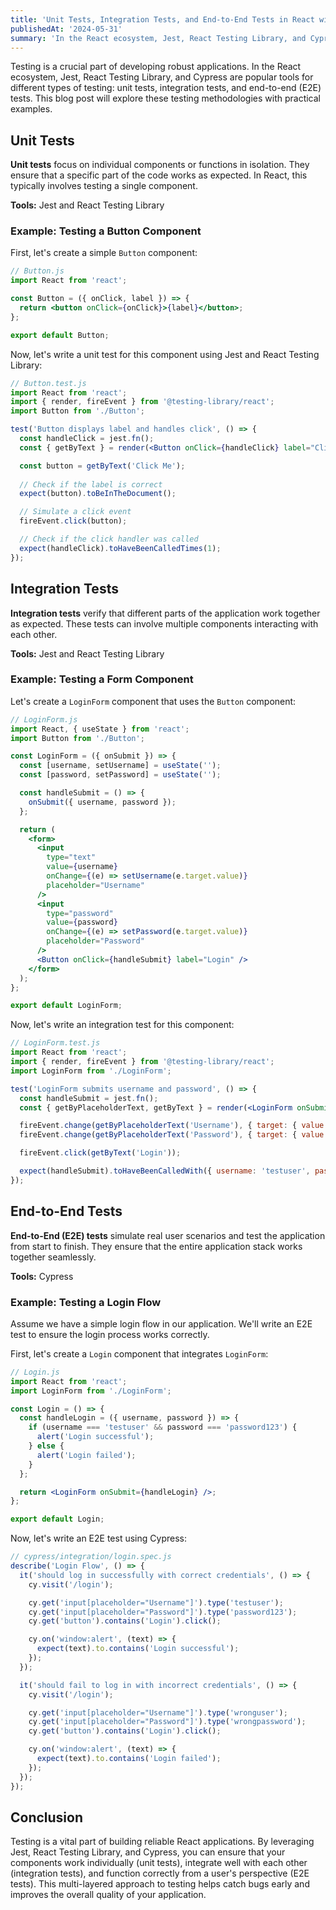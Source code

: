 ```yaml
---
title: 'Unit Tests, Integration Tests, and End-to-End Tests in React with Jest, React Testing Library, and Cypress'
publishedAt: '2024-05-31'
summary: 'In the React ecosystem, Jest, React Testing Library, and Cypress are popular tools for different types of testing: unit tests, integration tests, and end-to-end (E2E) tests.'
---
```


Testing is a crucial part of developing robust applications. In the React ecosystem, Jest, React Testing Library, and Cypress are popular tools for different types of testing: unit tests, integration tests, and end-to-end (E2E) tests. This blog post will explore these testing methodologies with practical examples.

## Unit Tests

**Unit tests** focus on individual components or functions in isolation. They ensure that a specific part of the code works as expected. In React, this typically involves testing a single component.

**Tools:** Jest and React Testing Library

### Example: Testing a Button Component

First, let's create a simple `Button` component:

```jsx
// Button.js
import React from 'react';

const Button = ({ onClick, label }) => {
  return <button onClick={onClick}>{label}</button>;
};

export default Button;
```

Now, let's write a unit test for this component using Jest and React Testing Library:

```jsx
// Button.test.js
import React from 'react';
import { render, fireEvent } from '@testing-library/react';
import Button from './Button';

test('Button displays label and handles click', () => {
  const handleClick = jest.fn();
  const { getByText } = render(<Button onClick={handleClick} label="Click Me" />);

  const button = getByText('Click Me');
  
  // Check if the label is correct
  expect(button).toBeInTheDocument();

  // Simulate a click event
  fireEvent.click(button);

  // Check if the click handler was called
  expect(handleClick).toHaveBeenCalledTimes(1);
});
```

## Integration Tests

**Integration tests** verify that different parts of the application work together as expected. These tests can involve multiple components interacting with each other.

**Tools:** Jest and React Testing Library

### Example: Testing a Form Component

Let's create a `LoginForm` component that uses the `Button` component:

```jsx
// LoginForm.js
import React, { useState } from 'react';
import Button from './Button';

const LoginForm = ({ onSubmit }) => {
  const [username, setUsername] = useState('');
  const [password, setPassword] = useState('');

  const handleSubmit = () => {
    onSubmit({ username, password });
  };

  return (
    <form>
      <input
        type="text"
        value={username}
        onChange={(e) => setUsername(e.target.value)}
        placeholder="Username"
      />
      <input
        type="password"
        value={password}
        onChange={(e) => setPassword(e.target.value)}
        placeholder="Password"
      />
      <Button onClick={handleSubmit} label="Login" />
    </form>
  );
};

export default LoginForm;
```

Now, let's write an integration test for this component:

```jsx
// LoginForm.test.js
import React from 'react';
import { render, fireEvent } from '@testing-library/react';
import LoginForm from './LoginForm';

test('LoginForm submits username and password', () => {
  const handleSubmit = jest.fn();
  const { getByPlaceholderText, getByText } = render(<LoginForm onSubmit={handleSubmit} />);

  fireEvent.change(getByPlaceholderText('Username'), { target: { value: 'testuser' } });
  fireEvent.change(getByPlaceholderText('Password'), { target: { value: 'password123' } });

  fireEvent.click(getByText('Login'));

  expect(handleSubmit).toHaveBeenCalledWith({ username: 'testuser', password: 'password123' });
});
```

## End-to-End Tests

**End-to-End (E2E) tests** simulate real user scenarios and test the application from start to finish. They ensure that the entire application stack works together seamlessly.

**Tools:** Cypress

### Example: Testing a Login Flow

Assume we have a simple login flow in our application. We'll write an E2E test to ensure the login process works correctly.

First, let's create a `Login` component that integrates `LoginForm`:

```jsx
// Login.js
import React from 'react';
import LoginForm from './LoginForm';

const Login = () => {
  const handleLogin = ({ username, password }) => {
    if (username === 'testuser' && password === 'password123') {
      alert('Login successful');
    } else {
      alert('Login failed');
    }
  };

  return <LoginForm onSubmit={handleLogin} />;
};

export default Login;
```

Now, let's write an E2E test using Cypress:

```javascript
// cypress/integration/login.spec.js
describe('Login Flow', () => {
  it('should log in successfully with correct credentials', () => {
    cy.visit('/login');

    cy.get('input[placeholder="Username"]').type('testuser');
    cy.get('input[placeholder="Password"]').type('password123');
    cy.get('button').contains('Login').click();

    cy.on('window:alert', (text) => {
      expect(text).to.contains('Login successful');
    });
  });

  it('should fail to log in with incorrect credentials', () => {
    cy.visit('/login');

    cy.get('input[placeholder="Username"]').type('wronguser');
    cy.get('input[placeholder="Password"]').type('wrongpassword');
    cy.get('button').contains('Login').click();

    cy.on('window:alert', (text) => {
      expect(text).to.contains('Login failed');
    });
  });
});
```

## Conclusion

Testing is a vital part of building reliable React applications. By leveraging Jest, React Testing Library, and Cypress, you can ensure that your components work individually (unit tests), integrate well with each other (integration tests), and function correctly from a user's perspective (E2E tests). This multi-layered approach to testing helps catch bugs early and improves the overall quality of your application. 